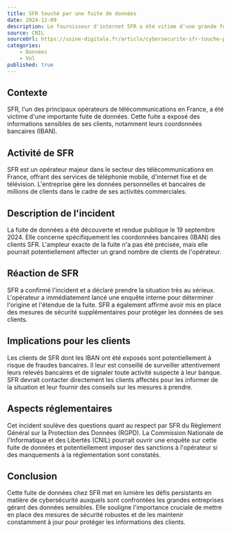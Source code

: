 ```yaml
---
title: SFR touché par une fuite de données
date: 2024-12-09
description: Le fournisseur d'internet SFR a été vitime d'une grande fuite de données bancaire de ses clients.
source: CNIL
sourceUrl: https://usine-digitale.fr/article/cybersecurite-sfr-touche-par-une-fuite-de-donnees-exposant-les-iban-de-ses-clients.N2219036
categories:
    - Données
    - Vol
published: true
---
```


## Contexte

SFR, l'un des principaux opérateurs de télécommunications en France, a été victime d'une importante fuite de données. Cette fuite a exposé des informations sensibles de ses clients, notamment leurs coordonnées bancaires (IBAN).

## Activité de SFR

SFR est un opérateur majeur dans le secteur des télécommunications en France, offrant des services de téléphonie mobile, d'internet fixe et de télévision. L'entreprise gère les données personnelles et bancaires de millions de clients dans le cadre de ses activités commerciales.

## Description de l'incident

La fuite de données a été découverte et rendue publique le 19 septembre 2024. Elle concerne spécifiquement les coordonnées bancaires (IBAN) des clients SFR. L'ampleur exacte de la fuite n'a pas été précisée, mais elle pourrait potentiellement affecter un grand nombre de clients de l'opérateur.

## Réaction de SFR

SFR a confirmé l'incident et a déclaré prendre la situation très au sérieux. L'opérateur a immédiatement lancé une enquête interne pour déterminer l'origine et l'étendue de la fuite. SFR a également affirmé avoir mis en place des mesures de sécurité supplémentaires pour protéger les données de ses clients.

## Implications pour les clients

Les clients de SFR dont les IBAN ont été exposés sont potentiellement à risque de fraudes bancaires. Il leur est conseillé de surveiller attentivement leurs relevés bancaires et de signaler toute activité suspecte à leur banque. SFR devrait contacter directement les clients affectés pour les informer de la situation et leur fournir des conseils sur les mesures à prendre.

## Aspects réglementaires

Cet incident soulève des questions quant au respect par SFR du Règlement Général sur la Protection des Données (RGPD). La Commission Nationale de l'Informatique et des Libertés (CNIL) pourrait ouvrir une enquête sur cette fuite de données et potentiellement imposer des sanctions à l'opérateur si des manquements à la réglementation sont constatés.

## Conclusion

Cette fuite de données chez SFR met en lumière les défis persistants en matière de cybersécurité auxquels sont confrontées les grandes entreprises gérant des données sensibles. Elle souligne l'importance cruciale de mettre en place des mesures de sécurité robustes et de les maintenir constamment à jour pour protéger les informations des clients.
